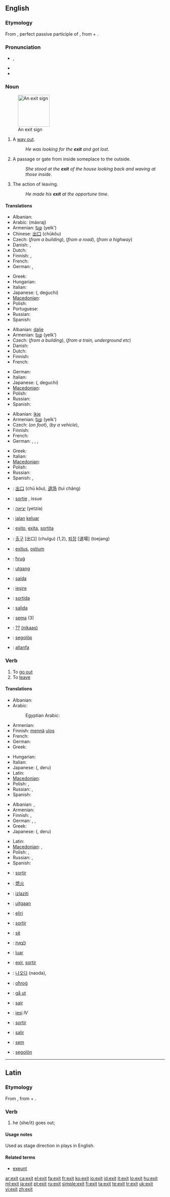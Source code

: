 ==English==

===Etymology===
From {{etyl|la}} {{term|exitus||lang=la}}, perfect passive participle of {{term|exire||lang=la|to go out}}, from {{term|ex||lang=la|out}} + {{term|ire||lang=la|to go}}.

===Pronunciation===
* {{IPA|/ˈɛgzɪt/|/ˈɛksɪt/}}, {{SAMPA|/"EgzIt/|/"EksIt/}}
* {{audio|En-us-exit.ogg|Audio (US)}}
* {{rhymes|ɛksɪt}}

===Noun===
{{en-noun}}
[[Image:Exit sign.jpg|100px|thumb|An exit sign]]

# A [[way out]].
#: ''He was looking for the '''exit''' and got lost''.
# A passage or gate from inside someplace to the outside.
#: ''She stood at the '''exit''' of the house looking back and waving at those inside''.
# The action of leaving.
#: ''He made his '''exit''' at the opportune time''.

====Translations====
{{trans-top|way out}}
* Albanian: {{t+|sq|dalje|f|xs=Albanian}}
* Arabic: {{Arab|[[مخرج]]}} (máxraj) {{m}}
* Armenian: [[ելք]] (yelk')
* Chinese: [[出口]] (chūkǒu)
* Czech: {{t-|cs|východ|m}} (''from a building''), {{t-|cs|odbočka|f}} (''from a road''), {{t-|cs|výjezd|m}} (''from a highway'')
* Danish: {{t-|da|udgang|c}},  {{t|da|udvej|c}}
* Dutch: {{t|nl|uitgang|m}}
* Finnish: {{t|fi|ulospääsy}}, {{t+|fi|uloskäynti}}
* French: {{t+|fr|sortie|f}}
* German: {{t+|de|Ausweg|m}}, {{t+|de|Ausfahrt|f}}
{{trans-mid}}
* Greek: {{t+|el|έξοδος|f|tr=éxodos}}
* Hungarian: {{t+|hu|kijárat}}
* Italian: {{t+|it|uscita|f}}
* Japanese: {{t-|ja|出口}} ({{t+|ja|でぐち}}, deguchi)
* [[Macedonian]]: {{t|mk|излез|m|tr=ízlez}}
* Polish: {{t+|pl|wyjście|n}}
* Portuguese: {{t+|pt|saída|f}}
* Russian: {{t+|ru|выход|m|tr=výxod}}
* Spanish: {{t-|es|salida|f}}
{{trans-bottom}}

{{trans-top|passage from inside to outside}}
* Albanian: [[dalje]] {{f}}
* Armenian: [[ելք]] (yelk')
* Czech: {{t-|cs|východ|m}} (''from a building''), {{t-|cs|výstup|m}} (''from a train, underground etc'')
* Danish: {{t-|da|udgang|c}}
* Dutch: {{t|nl|uitgang|m}}
* Finnish: {{t+|fi|uloskäynti}}
* French: {{t+|fr|sortie|f}}
{{trans-mid}}
* German: {{t+|de|Ausgang|m}}
* Italian: {{t+|it|uscita|f}}
* Japanese: {{t-|ja|出口}} ({{t+|ja|でぐち}}, deguchi)
* [[Macedonian]]: {{t|mk|излез|m|tr=ízlez}}
* Polish: {{t+|pl|wyjście|n}}
* Russian: {{t+|ru|выход|m|tr=výχod}}
* Spanish: {{t-|es|salida|f}}
{{trans-bottom}}

{{trans-top|action of leaving}}
* Albanian: [[ikje]] {{f}}
* Armenian: [[ելք]] (yelk')
* Czech: {{t-|cs|odchod|m}} (''on foot''), {{t-|cs|odjezd|m}} (''by a vehicle''),
* Finnish: {{t+|fi|lähtö}}
* French: {{t+|fr|sortie|f}}
* German: {{t+|de|Abtritt|m}}, {{t+|de|Austritt|m}}, {{t+|de|Ausstieg|m}}, {{t+|de|Abwanderung|f}}
{{trans-mid}}
* Greek: {{t+|el|έξοδος|f|tr=éxodos}}
* Italian: {{t+|it|uscita|f}}
* [[Macedonian]]: {{t|mk|влегување|n|tr=vlegúvanje}}
* Polish: {{t+|pl|wyjście|n}}
* Russian: {{t+|ru|выход|m|tr=výχod}}
* Spanish: {{t-|es|salida|f}},  {{t-|es|partida|f}}
{{trans-bottom}}

{{checktrans-top}}
* {{ttbc|Chinese}}: [[出口]] (chū kǒu), [[退场]] (tuì chǎng)
* {{ttbc|French}}: [[sortie]] {{f}}, issue {{f}}
* {{ttbc|Hebrew}}: [[יציאה]] (yetzia)
* {{ttbc|Indonesian}}: [[jalan]] [[keluar]]
* {{ttbc|Interlingua}}: [[exito]], [[exita]], [[sortita]]
* {{ttbc|Korean}}: [[출구]] [出口] (chulgu) (1,2), [[퇴장]] [退場] (toejang)
* {{ttbc|Latin}}: [[exitus]], [[ostium]]
{{trans-mid}}
* {{ttbc|Maltese}}: [[ħruġ]]
* {{ttbc|Norwegian}}: [[utgang]]
* {{ttbc|Portuguese}}: [[saída]] {{f}}
* {{ttbc|Romanian}}: [[ieşire]] {{f}}
* {{ttbc|Romansch}}: [[sortida]] {{f}}
* {{ttbc|Spanish}}: [[salida]] {{f}}
* {{ttbc|Tupinambá}}: [[sema]] (3)
* {{ttbc|Urdu}}: [[??]] [[(nikaas)]] {{m}}
* {{ttbc|Volapük}}: [[segolöp]]
* {{ttbc|Welsh}}: [[allanfa]] {{f}}
{{trans-bottom}}

===Verb===
{{en-verb}}

# To [[go out]]
# To [[leave]]

====Translations====
{{trans-top|to go out}}
* Albanian: {{t-|sq|dal|xs=Albanian}}
* Arabic: {{t-|ar|خرج|alt=خَرَجَ|tr=kharaja}}
*: Egyptian Arabic: {{tø|arz|خرج|tr=kharag|sc=Arab|xs=Egyptian Arabic}}
* Armenian: {{t-|hy|ելնել|tr=elnel}}
* Finnish: [[mennä]] [[ulos]]
* French: {{t+|fr|sortir}}
* German: {{t+|de|ausgehen}}
* Greek: {{t+|el|βγαίνω|tr=vgaíno}}
{{trans-mid}}
* Hungarian: {{t+|hu|kimegy}}
* Italian: {{t+|it|uscire}}
* Japanese: {{t+|ja|出る}} ({{t+|ja|でる}}, deru)
* Latin: {{t+|la|exeo|alt=exeō}}
* [[Macedonian]]: {{t|mk|излегува|tr=izléguva}}
* Polish: {{t+|pl|wyjść}}, {{t+|pl|wychodzić}}
* Russian: {{t|ru|выходить|tr=vyχodít'}} {{impf}}, {{t+|ru|выйти|tr=výjti}} {{pf}}
* Spanish: {{t+|es|salir}}
{{trans-bottom}}

{{trans-top|to leave}}
* Albanian: {{t-|sq|dal|xs=Albanian}}, {{t-|sq|ik|xs=Albanian}}
* Armenian: {{t-|hy|ելնել|tr=elnel}}
* Finnish: {{t+|fi|poistua}}, {{t+|fi|lähteä}}
* German: {{t+|de|verschwinden}}, {{t+|de|aussteigen}}, {{t+|de|abgehen}}
* Greek: {{t+|el|φεύγω|tr=févgo}}
* Japanese: {{t+|ja|出る}} ({{t+|ja|でる}}, deru)
{{trans-mid}}
* Latin: {{t+|la|abeo|alt=abeō}}
* [[Macedonian]]: {{t|mk|излегува|tr=izléguva}},  {{t|mk|напушта|tr=nápušta}}
* Polish: {{t+|pl|wyjść}}, {{t+|pl|wychodzić}}
* Russian: {{t|ru|выходить|tr=vyχodít'}} {{impf}}, {{t+|ru|выйти|tr=výjti}} {{pf}}
* Spanish: {{t+|es|partir}}
{{trans-bottom}}

{{checktrans-top}}
* {{ttbc|Catalan}}: [[sortir]]
* {{ttbc|Chinese}}: [[熄火]]
* {{ttbc|Croatian}}: [[izlaziti]]
* {{ttbc|Dutch}}: [[uit]][[gaan]]
* {{ttbc|Esperanto}}: [[el]][[iri]]
* {{ttbc|French}}: [[sortir]]
* {{ttbc|Guaraní}}: [[sẽ]]
* {{ttbc|Hebrew}}: [[לצאת]]
* {{ttbc|Indonesian}}: [[luar]]
* {{ttbc|Interlingua}}: [[exir]], [[sortir]]
{{trans-mid}}
* {{ttbc|Korean}}: [[나오다]] (naoda),
* {{ttbc|Maltese}}: [[oħroġ]]
* {{ttbc|Norwegian}}: [[gå ut]]
* {{ttbc|Portuguese}}: [[sair]]
* {{ttbc|Romanian}}: [[ieşi]] ''IV''
* {{ttbc|Romansch}}: [[sortir]]
* {{ttbc|Spanish}}: [[salir]]
* {{ttbc|Tupinambá}}: [[sem]]
* {{ttbc|Volapük}}: [[segolön]]
{{trans-bottom}}

----

==Latin==

===Etymology===
From {{term|exeo|exeō|exit, go out|lang=la}}, from {{term|e|ē|out|lang=la}} + {{term|eo|eō|go|lang=la}}.

===Verb===
{{la-verb-form|exit}}

# he (she/it) goes out; {{conjugation of|[[exeo#Latin|exeō]]||3|s|pres|act|ind}}

====Usage notes====
Used as stage direction in plays in English.

====Related terms====
* [[exeunt]]

[[ar:exit]]
[[ca:exit]]
[[el:exit]]
[[fa:exit]]
[[fr:exit]]
[[ko:exit]]
[[io:exit]]
[[id:exit]]
[[it:exit]]
[[lo:exit]]
[[hu:exit]]
[[ml:exit]]
[[ja:exit]]
[[pt:exit]]
[[ru:exit]]
[[simple:exit]]
[[fi:exit]]
[[ta:exit]]
[[te:exit]]
[[tr:exit]]
[[uk:exit]]
[[vi:exit]]
[[zh:exit]]